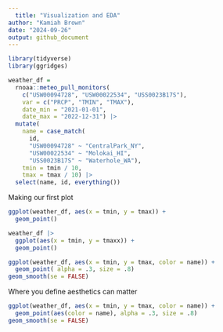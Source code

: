 ```yaml
---
  title: "Visualization and EDA"
author: "Kamiah Brown"
date: "2024-09-26"
output: github_document
---
```

```r
library(tidyverse)
library(ggridges)
```
 

```r
weather_df = 
  rnoaa::meteo_pull_monitors(
    c("USW00094728", "USW00022534", "USS0023B17S"),
    var = c("PRCP", "TMIN", "TMAX"), 
    date_min = "2021-01-01",
    date_max = "2022-12-31") |>
  mutate(
    name = case_match(
      id, 
      "USW00094728" ~ "CentralPark_NY", 
      "USW00022534" ~ "Molokai_HI",
      "USS0023B17S" ~ "Waterhole_WA"),
    tmin = tmin / 10,
    tmax = tmax / 10) |>
  select(name, id, everything())
```

Making our first plot 
```r
ggplot(weather_df, aes(x = tmin, y = tmax)) + 
  geom_point()
```

```r
weather_df |>
  ggplot(aes(x = tmin, y = tmaxx)) +
  geom_point()
```

```r
ggplot(weather_df, aes(x = tmin, y = tmax, color = name)) + 
  geom_point( alpha = .3, size = .8)
geom_smooth(se = FALSE)
```

Where you define aesthetics can matter
```r
ggplot(weather_df, aes(x = tmin, y = tmax, color = name)) + 
  geom_point(aes(color = name), alpha = .3, size = .8)
geom_smooth(se = FALSE)
```

